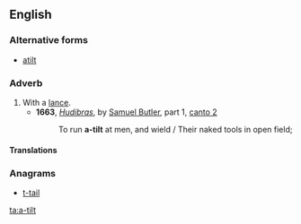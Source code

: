 ==English==

===Alternative forms===
* [[atilt]]

===Adverb===
{{en-adv}}

# With a [[lance]].
#* '''1663''', ''[[w:Hudibras|Hudibras]]'', by [[w:Samuel Butler|Samuel Butler]], part 1, [[s:Hudibras/Part 1/Canto 2|canto 2]]
#*:To run '''a-tilt''' at men, and wield / Their naked tools in open field;
====Translations====
{{trans-top|with a lance}}
{{trans-mid}}
{{trans-bottom}}

===Anagrams===
* [[t-tail#English|t-tail]]

[[ta:a-tilt]]